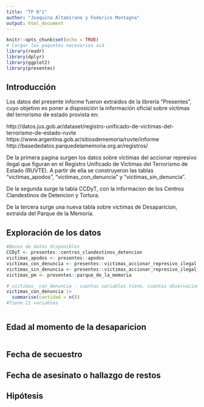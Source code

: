```yaml
---
title: "TP N°1"
author: "Joaquina Altamirano y Federico Montagna"
output: html_document
---
```



```r
knitr::opts_chunk$set(echo = TRUE)
# Cargar los paquetes necesarios acá
library(readr)
library(dplyr)
library(ggplot2)
library(presentes)
```

## Introducción

Los datos del presente informe fueron extraidos de la librería "Presentes", cuyo objetivo es poner a disposición la información oficial sobre víctimas del terrorismo de estado provista en:

http://datos.jus.gob.ar/dataset/registro-unificado-de-victimas-del-terrorismo-de-estado-ruvte  
https://www.argentina.gob.ar/sitiosdememoria/ruvte/informe  
http://basededatos.parquedelamemoria.org.ar/registros/ 

De la primera pagina surgen los datos sobre victimas del accionar represivo ilegal que figuran en el Registro Unificado de Victimas del Terrorismo de Estado (RUVTE). A partir de ella se construyeron las tablas "victimas_apodos", "victimas_con_denuncia" y "victimas_sin_denuncia".

De la segunda surge la tabla CCDyT, con la informacion de los Centros Clandestinos de Detencion y Tortura.

De la tercera surge una nueva tabla sobre victimas de Desaparicion, extraida del Parque de la Memoria.


## Exploración de los datos

```r
#Bases de datos disponibles
CCDyT <- presentes::centros_clandestinos_detencion
victimas_apodos <- presentes::apodos
victimas_con_denuncia <- presentes::victimas_accionar_represivo_ilegal
victimas_sin_denuncia <- presentes::victimas_accionar_represivo_ilegal_sin_denuncia_formal
victimas_pm <- presentes::parque_de_la_memoria
```


```r
# victimas_ con_denuncia - cuantas variables tiene, cuantas observaciones 
victimas_con_denuncia |>
  summarise(cantidad = n())
#Tiene 21 variables
```

```r

```


## Edad al momento de la desaparicion
```r

```


## Fecha de secuestro


## Fecha de asesinato o hallazgo de restos





## Hipótesis


